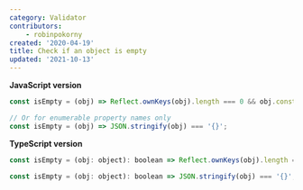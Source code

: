 ```yaml
---
category: Validator
contributors:
    - robinpokorny
created: '2020-04-19'
title: Check if an object is empty
updated: '2021-10-13'
---
```


**JavaScript version**

```js
const isEmpty = (obj) => Reflect.ownKeys(obj).length === 0 && obj.constructor === Object;

// Or for enumerable property names only
const isEmpty = (obj) => JSON.stringify(obj) === '{}';
```

**TypeScript version**

```js
const isEmpty = (obj: object): boolean => Reflect.ownKeys(obj).length === 0 && obj.constructor === Object;

const isEmpty = (obj: object): boolean => JSON.stringify(obj) === '{}';
```
